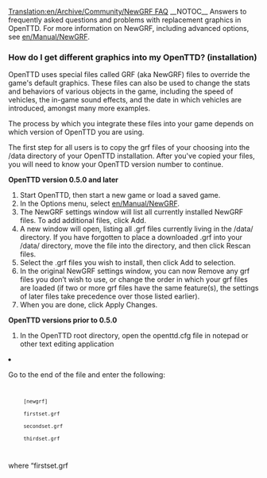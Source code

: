 [[Translation:en/Archive/Community/NewGRF FAQ]]
__NOTOC__
Answers to frequently asked questions and problems with replacement graphics in OpenTTD.  For more information on NewGRF, including advanced options, see [[en/Manual/NewGRF]].

===How do I get different graphics into my OpenTTD? (installation)===

OpenTTD uses special files called GRF (aka NewGRF) files to override the game's default graphics.  These files can also be used to change the stats and behaviors of various objects in the game, including the speed of vehicles, the in-game sound effects, and the date in which vehicles are introduced, amongst many more examples.

The process by which you integrate these files into your game depends on which version of OpenTTD you are using.  

The first step for all users is to copy the grf files of your choosing into the /data directory of your OpenTTD installation.  After you've copied your files, you will need to know your OpenTTD version number to continue.


'''OpenTTD version 0.5.0 and later'''
# Start OpenTTD, then start a new game or load a saved game.
# In the Options menu, select [[en/Manual/NewGRF]].
# The NewGRF settings window will list all currently installed NewGRF files.  To add additional files, click Add.
# A new window will open, listing all .grf files currently living in the /data/ directory.  If you have forgotten to place a downloaded .grf into your /data/ directory, move the file into the directory, and then click Rescan files.
# Select the .grf files you wish to install, then click Add to selection.
# In the original NewGRF settings window, you can now Remove any grf files you don’t wish to use,  or change the order in which your grf files are loaded (if two or more grf files have the same feature(s), the settings of later files take precedence over those listed earlier).
# When you are done, click Apply Changes.


'''OpenTTD versions prior to 0.5.0'''
<ol><li>In the OpenTTD root directory, open the openttd.cfg file in notepad or other text editing application
<li>Go to the end of the file and enter the following:

<code>
      [newgrf]
      firstset.grf
      secondset.grf
      thirdset.grf
</code>
where “firstset.grf